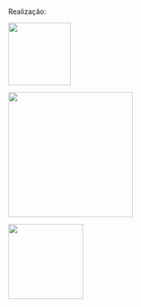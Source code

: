 


:::{.grid .px-5 .bg-primary .footerBorders }

:::{.g-col-3 }
  

:::


:::{.g-col-3 }


:::


:::{.g-col-3 }
 

:::


:::{.g-col-3 }
 Realização: 

  [![](files/images/participants/CNPq_v2017_rgb_neg.png){width=125px fig-align="center"}](https://www.gov.br/cnpq/pt-br)  
  
  [![](files/images/participants/MARCA_IFBA_HORIZONTAL_completa_negativaBRANCA_IFBA.png){width=250px fig-align="center"}](https://portal.ifba.edu.br/)

  [![](files/images/participants/UFRB-Vertical_branca.png){width=150px fig-align="center"}](https://www.ufrb.edu.br)
:::

:::